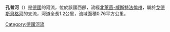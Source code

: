 {{Coord|50.6552645|N|7.1237828|E|display=title}}

'''孔普河'''（{{lang-de|Compbach}}）是[[德國|德國]]的河流，位於該國西部，流經[[北萊茵-威斯特法倫州|北萊茵-威斯特法倫州]]，屬於[[戈德斯貝格河|戈德斯貝格河]]的支流，河道全長1.2公里，流域面積0.76平方公里。

{{Germany-geo-stub}}
[[Category:德國河流|Category:德國河流]]